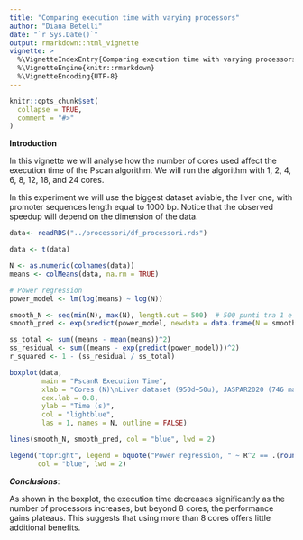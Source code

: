 ```yaml
---
title: "Comparing execution time with varying processors"
author: "Diana Betelli"
date: "`r Sys.Date()`"
output: rmarkdown::html_vignette
vignette: >
  %\VignetteIndexEntry{Comparing execution time with varying processors}
  %\VignetteEngine{knitr::rmarkdown}
  %\VignetteEncoding{UTF-8}
---
```


```r
knitr::opts_chunk$set(
  collapse = TRUE,
  comment = "#>"
)
```

**Introduction**

In this vignette we will analyse how the number of cores used affect the execution
time of the Pscan algorithm. We will run the algorithm with 1, 2, 4, 6, 8, 12, 18, and 24
cores.

In this experiment we will use the biggest dataset aviable, the liver one, with promoter 
sequences length equal to 1000 bp. 
Notice that the observed speedup will depend on the dimension of the data.

```r
data<- readRDS("../processori/df_processori.rds")

data <- t(data)

N <- as.numeric(colnames(data))
means <- colMeans(data, na.rm = TRUE)

# Power regression
power_model <- lm(log(means) ~ log(N))  

smooth_N <- seq(min(N), max(N), length.out = 500)  # 500 punti tra 1 e 24
smooth_pred <- exp(predict(power_model, newdata = data.frame(N = smooth_N)))  # Previsioni

ss_total <- sum((means - mean(means))^2)
ss_residual <- sum((means - exp(predict(power_model)))^2)
r_squared <- 1 - (ss_residual / ss_total) 

```

```r
boxplot(data,
        main = "PscanR Execution Time",
        xlab = "Cores (N)\nLiver dataset (950d−50u), JASPAR2020 (746 matrices), 329 promoters (1000bp)",
        cex.lab = 0.8,
        ylab = "Time (s)",
        col = "lightblue",
        las = 1, names = N, outline = FALSE)

lines(smooth_N, smooth_pred, col = "blue", lwd = 2)

legend("topright", legend = bquote("Power regression, " ~ R^2 == .(round(r_squared, 3))),
       col = "blue", lwd = 2)
```

***Conclusions***:

As shown in the boxplot, the execution time decreases significantly as the number 
of processors increases, but beyond 8 cores, the performance gains plateaus. 
This suggests that using more than 8 cores offers little additional benefits.